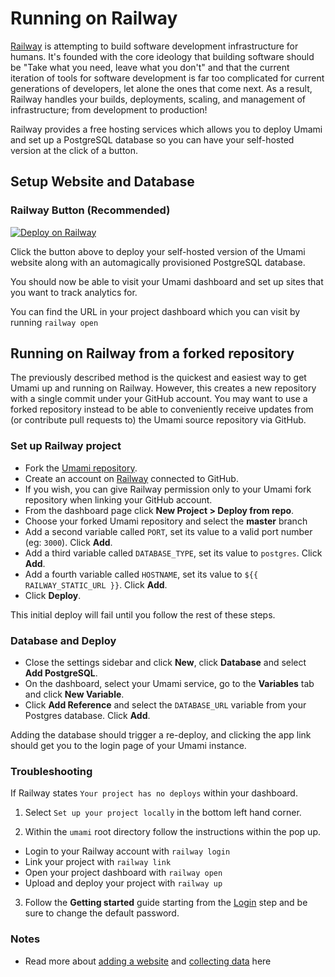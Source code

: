# Running on Railway

[Railway](https://railway.app/) is attempting to build software development infrastructure for humans. It's founded with the core ideology that building software should be "Take what you need, leave what you don't" and that the current iteration of tools for software development is far too complicated for current generations of developers, let alone the ones that come next. As a result, Railway handles your builds, deployments, scaling, and management of infrastructure; from development to production!

Railway provides a free hosting services which allows you to deploy Umami and set up a PostgreSQL database so you can have your self-hosted version at the click of a button.

## Setup Website and Database

### Railway Button (Recommended)

[![Deploy on Railway](https://railway.app/button.svg)](https://railway.app/new/template/umami-analytics)

Click the button above to deploy your self-hosted version of the Umami website along with an automagically provisioned PostgreSQL database.

You should now be able to visit your Umami dashboard and set up sites that you want to track analytics for.

You can find the URL in your project dashboard which you can visit by running `railway open`

## Running on Railway from a forked repository

The previously described method is the quickest and easiest way to get Umami up and running on Railway. However, this creates a new repository with a single commit under your GitHub account. You may want to use a forked repository instead to be able to conveniently receive updates from (or contribute pull requests to) the Umami source repository via GitHub.

### Set up Railway project

- Fork the [Umami repository](https://github.com/umami-software/umami).
- Create an account on [Railway](https://railway.app/) connected to GitHub.
- If you wish, you can give Railway permission only to your Umami fork repository when linking your GitHub account.
- From the dashboard page click **New Project > Deploy from repo**.
- Choose your forked Umami repository and select the **master** branch
- Add a second variable called `PORT`, set its value to a valid port number (eg: `3000`). Click **Add**.
- Add a third variable called `DATABASE_TYPE`, set its value to `postgres`. Click **Add**.
- Add a fourth variable called `HOSTNAME`, set its value to `${{ RAILWAY_STATIC_URL }}`. Click **Add**.
- Click **Deploy**.

This initial deploy will fail until you follow the rest of these steps.

### Database and Deploy

- Close the settings sidebar and click **New**, click **Database** and select **Add PostgreSQL**.
- On the dashboard, select your Umami service, go to the **Variables** tab and click **New Variable**.
- Click **Add Reference** and select the `DATABASE_URL` variable from your Postgres database. Click **Add**.

Adding the database should trigger a re-deploy, and clicking the app link should get you to the login page of your Umami instance.

### Troubleshooting

If Railway states `Your project has no deploys` within your dashboard.

1. Select `Set up your project locally` in the bottom left hand corner.

2. Within the `umami` root directory follow the instructions within the pop up.
  - Login to your Railway account with `railway login`
  - Link your project with `railway link`
  - Open your project dashboard with `railway open`
  - Upload and deploy your project with `railway up`

3. Follow the **Getting started** guide starting from the [Login](/docs/login) step and be sure to change the default password.

### Notes

- Read more about [adding a website](https://umami.is/docs/add-a-website) and [collecting data](https://umami.is/docs/collect-data) here
